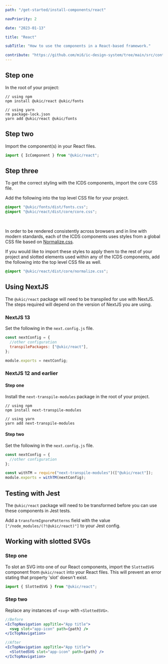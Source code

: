 ```yaml
---
path: "/get-started/install-components/react"

navPriority: 2

date: "2023-01-13"

title: "React"

subTitle: "How to use the components in a React-based framework."

contribute: "https://github.com/mi6/ic-design-system/tree/main/src/content/structured/get-started/react.mdx"
---
```


## Step one

In the root of your project:

```shell
// using npm
npm install @ukic/react @ukic/fonts

// using yarn
rm package-lock.json
yarn add @ukic/react @ukic/fonts
```

## Step two

Import the component(s) in your React files.

```jsx
import { IcComponent } from "@ukic/react";
```

## Step three

To get the correct styling with the ICDS components, import the core CSS file.

Add the following into the top level CSS file for your project.

```css
@import "@ukic/fonts/dist/fonts.css";
@import "@ukic/react/dist/core/core.css";
```

<br />

In order to be rendered consistently across browsers and in line with modern standards, each of the ICDS components uses styles from a global CSS file based on [Normalize.css](https://necolas.github.io/normalize.css/).

If you would like to import these styles to apply them to the rest of your project and slotted elements used within any of the ICDS components, add the following into the top level CSS file as well.

```css
@import "@ukic/react/dist/core/normalize.css";
```

## Using NextJS

The `@ukic/react` package will need to be transpiled for use with NextJS. The steps required will depend on the version of NextJS you are using.

### NextJS 13

Set the following in the `next.config.js` file.

```jsx
const nextConfig = {
  //other configuration
  transpilePackages: ["@ukic/react"],
};

module.exports = nextConfig;
```

### NextJS 12 and earlier

#### Step one

Install the `next-transpile-modules` package in the root of your project.

```shell
// using npm
npm install next-transpile-modules

// using yarn
yarn add next-transpile-modules
```

#### Step two

Set the following in the `next.config.js` file.

```jsx
const nextConfig = {
  //other configuration
};

const withTM = require("next-transpile-modules")(["@ukic/react"]);
module.exports = withTM(nextConfig);
```

## Testing with Jest

The `@ukic/react` package will need to be transformed before you can use these components in Jest tests.

Add a `transformIgnorePatterns` field with the value `["/node_modules/(?!@ukic/react)"]` to your Jest config.

## Working with slotted SVGs

### Step one

To slot an SVG into one of our React components, import the `SlottedSVG` component from `@ukic/react` into your React files. This will prevent an error stating that property 'slot' doesn't exist.

```jsx
import { SlottedSVG } from "@ukic/react";
```

### Step two

Replace any instances of `<svg>` with `<SlottedSVG>`.

```jsx
//Before
<IcTopNavigation appTitle="App title">
  <svg slot="app-icon" path={path} />
</IcTopNavigation>

//After
<IcTopNavigation appTitle="App title">
  <SlottedSVG slot="app-icon" path={path} />
</IcTopNavigation>
```
